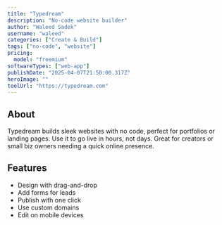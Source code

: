 ---
title: "Typedream"
description: "No-code website builder"
author: "Waleed Sadek"
username: "waleed"
categories: ["Create & Build"]
tags: ["no-code", "website"]
pricing:
  model: "freemium"
softwareTypes: ["web-app"]
publishDate: "2025-04-07T21:50:00.317Z"
heroImage: ""
toolUrl: "https://typedream.com"
---
## About
Typedream builds sleek websites with no code, perfect for portfolios or landing pages. Use it to go live in hours, not days. Great for creators or small biz owners needing a quick online presence.

## Features
- Design with drag-and-drop
- Add forms for leads
- Publish with one click
- Use custom domains
- Edit on mobile devices